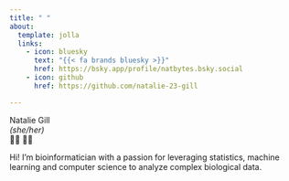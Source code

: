 ```yaml
---
title: " "
about:
  template: jolla
  links:
    - icon: bluesky
      text: "{{< fa brands bluesky >}}"
      href: https://bsky.app/profile/natbytes.bsky.social
    - icon: github
      href: https://github.com/natalie-23-gill

---
```


Natalie Gill    
*(she/her)*   
🏳️‍🌈 🏳️‍⚧️

Hi! I'm bioinformatician with a passion for leveraging statistics, machine learning and computer science to analyze complex biological data. 

